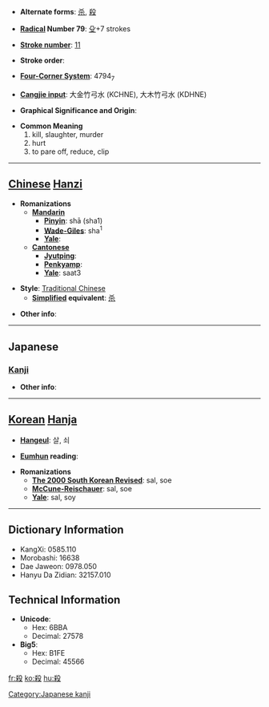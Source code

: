 * '''Alternate forms''': [[杀]], [[殺]]

* '''[[Wiktionary:Chinese radical index| Radical]] Number 79''': [[Wiktionary:Chinese radical index 殳|殳]]+7 strokes

* '''[[Wiktionary:Chinese total strokes index|Stroke number]]''': [[Wiktionary:Chinese total strokes index 11|11]]

* '''Stroke order''': 

* '''[[Wiktionary:Chinese four corner index|Four-Corner System]]''': 4794<sub>7</sub>

* '''[[Wiktionary:Chinese Cangjie index|Cangjie input]]''': 大金竹弓水 (KCHNE), 大木竹弓水 (KDHNE)

* '''Graphical Significance and Origin''': 

* '''Common Meaning'''
*#kill, slaughter, murder
*# hurt
*# to pare off, reduce, clip


----

== [[Chinese]] [[Hanzi]] ==

* '''Romanizations'''
** '''[[Mandarin]]'''
*** '''[[Pinyin]]''': shā (sha1)
*** '''[[Wade-Giles]]''': sha<sup>1</sup>
*** '''[[Yale]]''': 
** '''[[Cantonese]]'''
*** '''[[Jyutping]]''':
*** '''[[Penkyamp]]''': 
*** '''[[Yale]]''': saat3

* '''Style''': [[Traditional Chinese]] 
** '''[[Simplified Chinese|Simplified]] equivalent''': [[杀]]

* '''Other info''': 

----

==Japanese==
===[[Kanji]]===
{{kanji|on readings=[[さつ]] (satsu), [[せつ]] (setsu), [[さい]] (sai)|kun readings=[[ころす]] (korosu), [[そぐ]] (sogu), [[けずる]] (kezuru)}}

* '''Other info''':  

----

== [[Korean]] [[Hanja]] ==

* '''[[Hangeul]]''': 살, 쇠

* '''[[Eumhun]] reading''': 

* '''Romanizations'''
** '''[[The 2000 South Korean Revised Romanization|The 2000 South Korean Revised]]''': sal, soe
** '''[[McCune-Reischauer]]''': sal, soe
** '''[[Yale]]''': sal, soy

----

== Dictionary Information ==

* KangXi: 0585.110
* Morobashi: 16638
* Dae Jaweon: 0978.050
* Hanyu Da Zidian: 32157.010

== Technical Information ==

* '''Unicode''':
** Hex: 6BBA
** Decimal: 27578
* '''Big5''':
** Hex: B1FE
** Decimal: 45566

[[Category:Japanese kanji]]

[[fr:殺]]
[[ko:殺]]
[[hu:殺]]